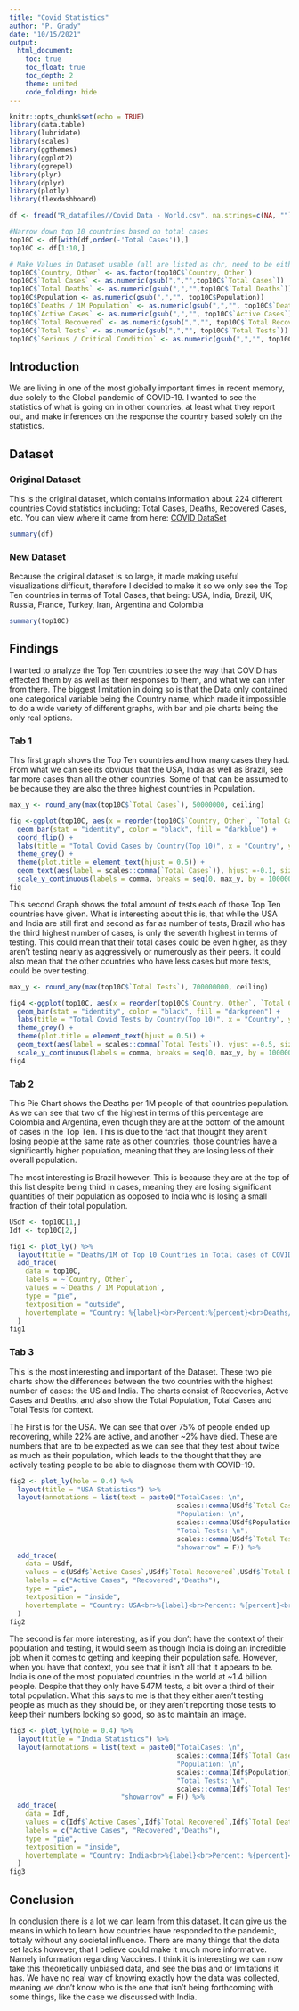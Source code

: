 ```yaml
---
title: "Covid Statistics"
author: "P. Grady"
date: "10/15/2021"
output: 
  html_document:
    toc: true
    toc_float: true
    toc_depth: 2
    theme: united
    code_folding: hide
---
```


```r
knitr::opts_chunk$set(echo = TRUE)
library(data.table)
library(lubridate)
library(scales)
library(ggthemes)
library(ggplot2)
library(ggrepel)
library(plyr)
library(dplyr)
library(plotly)
library(flexdashboard)

df <- fread("R_datafiles//Covid Data - World.csv", na.strings=c(NA, ""))

#Narrow down top 10 countries based on total cases
top10C <- df[with(df,order(-'Total Cases')),]
top10C <- df[1:10,]

# Make Values in Dataset usable (all are listed as chr, need to be either factor or number)
top10C$`Country, Other` <- as.factor(top10C$`Country, Other`)
top10C$`Total Cases` <- as.numeric(gsub(",","",top10C$`Total Cases`))
top10C$`Total Deaths` <- as.numeric(gsub(",","",top10C$`Total Deaths`))
top10C$Population <- as.numeric(gsub(",","", top10C$Population))
top10C$`Deaths / 1M Population` <- as.numeric(gsub(",","", top10C$`Deaths / 1M Population`))
top10C$`Active Cases` <- as.numeric(gsub(",","", top10C$`Active Cases`))
top10C$`Total Recovered` <- as.numeric(gsub(",","", top10C$`Total Recovered`))
top10C$`Total Tests` <- as.numeric(gsub(",","", top10C$`Total Tests`))
top10C$`Serious / Critical Condition` <- as.numeric(gsub(",","", top10C$`Serious / Critical Condition`))
```
## Introduction
We are living in one of the most globally important times in recent memory, due solely to the Global pandemic of COVID-19. I wanted to see the statistics of what is going on in other countries, at least what they report out, and make inferences on the response the country based solely on the statistics.

## Dataset
### Original Dataset
This is the original dataset, which contains information about 224 different countries Covid statistics including: Total Cases, Deaths, Recovered Cases, etc. You can view where it came from here: <a href="https://www.kaggle.com/iamsouravbanerjee/covid19-dataset-world-and-continent-wise?select=Covid+Data+-+World.csv">COVID DataSet</a>

```r
summary(df)
```

### New Dataset
Because the original dataset is so large, it made making useful visualizations difficult, therefore I decided to make it so we only see the Top Ten countries in terms of Total Cases, that being: USA, India, Brazil, UK, Russia, France, Turkey, Iran, Argentina and Colombia
```r
summary(top10C)
```

## Findings {.tabset .tabset-fade .tabset-pills}
I wanted to analyze the Top Ten countries to see the way that COVID has effected them by as well as their responses to them, and what we can infer from there. The biggest limitation in doing so is that the Data only contained one categorical variable being the Country name, which made it impossible to do a wide variety of different graphs, with bar and pie charts being the only real options.

### Tab 1
This first graph shows the Top Ten countries and how many cases they had. From what we can see its obvious that the USA, India as well as Brazil, see far more cases than all the other countries. Some of that can be assumed to be because they are also the three highest countries in Population.
``` r
max_y <- round_any(max(top10C$`Total Cases`), 50000000, ceiling)

fig <-ggplot(top10C, aes(x = reorder(top10C$`Country, Other`, `Total Cases`, sum), y = `Total Cases`)) +
  geom_bar(stat = "identity", color = "black", fill = "darkblue") +
  coord_flip() +
  labs(title = "Total Covid Cases by Country(Top 10)", x = "Country", y = "Total Cases") + 
  theme_grey() +
  theme(plot.title = element_text(hjust = 0.5)) +
  geom_text(aes(label = scales::comma(`Total Cases`)), hjust =-0.1, size = 4) +
  scale_y_continuous(labels = comma, breaks = seq(0, max_y, by = 10000000), limits = c(0, max_y)) 
fig

```

This second Graph shows the total amount of tests each of those Top Ten countries have given. What is interesting about this is, that while the USA and India are still first and second as far as number of tests, Brazil who has the third highest number of cases, is only the seventh highest in terms of testing. This could mean that their total cases could be even higher, as they aren't testing nearly as aggressively or numerously as their peers. It could also mean that the other countries who have less cases but more tests, could be over testing.
``` r
max_y <- round_any(max(top10C$`Total Tests`), 700000000, ceiling)

fig4 <-ggplot(top10C, aes(x = reorder(top10C$`Country, Other`, `Total Cases`, sum), y = `Total Tests`)) +
  geom_bar(stat = "identity", color = "black", fill = "darkgreen") +
  labs(title = "Total Covid Tests by Country(Top 10)", x = "Country", y = "Total Tests") + 
  theme_grey() +
  theme(plot.title = element_text(hjust = 0.5)) +
  geom_text(aes(label = scales::comma(`Total Tests`)), vjust =-0.5, size = 4) +
  scale_y_continuous(labels = comma, breaks = seq(0, max_y, by = 100000000), limits = c(0, max_y))
fig4


```

### Tab 2
This Pie Chart shows the Deaths per 1M people of that countries population. As we can see that two of the highest in terms of this percentage are Colombia and Argentina, even though they are at the bottom of the amount of cases in the Top Ten. This is due to the fact that thought they aren't losing people at the same rate as other countries, those countries have a significantly higher population, meaning that they are losing less of their overall population. 

The most interesting is Brazil however. This is because they are at the top of this list despite being third in cases, meaning they are losing significant quantities of their population as opposed to India who is losing a small fraction of their total population.

``` r
USdf <- top10C[1,]
Idf <- top10C[2,]

fig1 <- plot_ly() %>%
  layout(title = "Deaths/1M of Top 10 Countries in Total cases of COVID") %>%
  add_trace(
    data = top10C,
    labels = ~`Country, Other`,
    values = ~`Deaths / 1M Population`,
    type = "pie",
    textposition = "outside",
    hovertemplate = "Country: %{label}<br>Percent:%{percent}<br>Deaths/1M: %{value}<extra></extra>"
  )
fig1
```

### Tab 3
This is the most interesting and important of the Dataset. These two pie charts show the differences between the two countries with the highest number of cases: the US and India. The charts consist of Recoveries, Active Cases and Deaths, and also show the Total Population, Total Cases and Total Tests for context.

The First is for the USA. We can see that over 75% of people ended up recovering, while 22% are active, and another ~2% have died. These are numbers that are to be expected as we can see that they test about twice as much as their population, which leads to the thought that they are actively testing people to be able to diagnose them with COVID-19.


``` r
fig2 <- plot_ly(hole = 0.4) %>%
  layout(title = "USA Statistics") %>%
  layout(annotations = list(text = paste0("TotalCases: \n",
                                          scales::comma(USdf$`Total Cases`),"\n","\n", 
                                          "Population: \n",
                                          scales::comma(USdf$Population),"\n","\n",
                                          "Total Tests: \n",
                                          scales::comma(USdf$`Total Tests`)),
                                          "showarrow" = F)) %>%
  add_trace(
    data = USdf,
    values = c(USdf$`Active Cases`,USdf$`Total Recovered`,USdf$`Total Deaths`),
    labels = c("Active Cases", "Recovered","Deaths"),
    type = "pie",
    textposition = "inside",
    hovertemplate = "Country: USA<br>%{label}<br>Percent: %{percent}<br>Total: %{value}<extra></extra>"
  )
fig2
```

The second is far more interesting, as if you don't have the context of their population and testing, it would seem as though India is doing an incredible job when it comes to getting and keeping their population safe. However, when you have that context, you see that it isn't all that it appears to be. India is one of the most populated countries in the world at ~1.4 billion people. Despite that they only have 547M tests, a bit over a third of their total population. What this says to me is that they either aren't testing people as much as they should be, or they aren't reporting those tests to keep their numbers looking so good, so as to maintain an image.

``` r
fig3 <- plot_ly(hole = 0.4) %>%
  layout(title = "India Statistics") %>%
  layout(annotations = list(text = paste0("TotalCases: \n",
                                          scales::comma(Idf$`Total Cases`),"\n","\n", 
                                          "Population: \n",
                                          scales::comma(Idf$Population),"\n","\n",
                                          "Total Tests: \n",
                                          scales::comma(Idf$`Total Tests`)),
                            "showarrow" = F)) %>%
  add_trace(
    data = Idf,
    values = c(Idf$`Active Cases`,Idf$`Total Recovered`,Idf$`Total Deaths`),
    labels = c("Active Cases", "Recovered","Deaths"),
    type = "pie",
    textposition = "inside",
    hovertemplate = "Country: India<br>%{label}<br>Percent: %{percent}<br>Total: %{value}<extra></extra>"
  )
fig3
```


## Conclusion {.unlisted .unnumbered}
In conclusion there is a lot we can learn from this dataset. It can give us the means in which to learn how countries have responded to the pandemic, tottaly without any societal influence. There are many things that the data set lacks however, that I believe could make it much more informative. Namely information regarding Vaccines. I think it is interesting we can now take this theoretically unbiased data, and see the bias and or limitations it has. We have no real way of knowing exactly how the data was collected, meaning we don't know who is the one that isn't being forthcoming with some things, like the case we discussed with India. 
